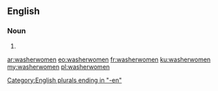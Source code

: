 ==English==

===Noun===
{{head|en|plural}}

# {{plural of|washerwoman|lang=en}}

[[Category:English plurals ending in "-en"]]

[[ar:washerwomen]]
[[eo:washerwomen]]
[[fr:washerwomen]]
[[ku:washerwomen]]
[[my:washerwomen]]
[[pl:washerwomen]]